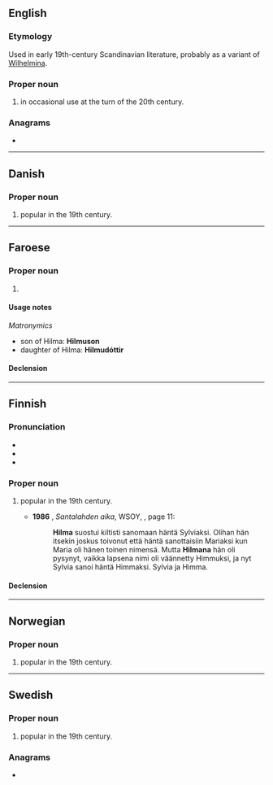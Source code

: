 {{also|hilma}}
==English==

===Etymology===
Used in early 19th-century Scandinavian literature, probably as a variant of [[Wilhelmina]].

===Proper noun===
{{en-proper noun}}

# {{given name|en|female|from=Germanic languages}} in occasional use at the turn of the 20th century.

===Anagrams===
* {{anagrams|en|a=ahilm|Halim|Hamil|Ilham|MAHLI|Malhi|halim}}

----

==Danish==

===Proper noun===
{{head|da|proper noun}}

# {{given name|da|female}} popular in the 19th century.

----

==Faroese==

===Proper noun===
{{head|fo|proper noun|g=f}}

# {{given name|fo|female}}

====Usage notes====
''Matronymics''
* son of Hilma: '''Hilmuson'''
* daughter of Hilma: '''Hilmudóttir'''

====Declension====
{{fo-decl-proper-noun-s-indef|Hilma|Hilmu|Hilmu|Hilmu}}

----

==Finnish==

===Pronunciation===
* {{fi-IPA|hilma}}
* {{rhymes|fi|ilmɑ}}
* {{hyphenation|fi|Hil|ma}}

===Proper noun===
{{fi-proper noun}}

# {{given name|fi|female}} popular in the 19th century.
#* '''1986''' {{w|Eila Pennanen}}, ''Santalahden aika'', WSOY, {{ISBN|9510139858}}, page 11:
#*: '''Hilma''' suostui kiltisti sanomaan häntä Sylviaksi. Olihan hän itsekin joskus toivonut että häntä sanottaisiin Mariaksi kun Maria oli hänen toinen nimensä. Mutta '''Hilmana''' hän oli pysynyt, vaikka lapsena nimi oli väännetty Himmuksi, ja nyt Sylvia sanoi häntä Himmaksi. Sylvia ja Himma.

====Declension====
{{fi-decl-kala|Hilm|||a}}

----

==Norwegian==

===Proper noun===
{{head|no|proper noun}}

# {{given name|no|female}} popular in the 19th century.

----

==Swedish==

===Proper noun===
{{sv-proper noun|c}}

# {{given name|sv|female}} popular in the 19th century.

===Anagrams===
* {{anagrams|sv|a=ahilm|himla}}